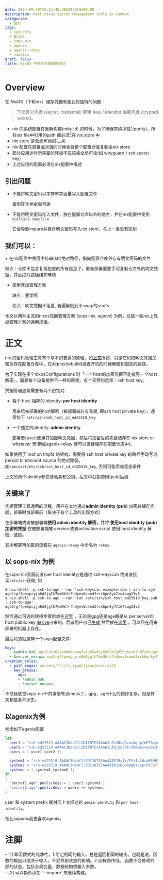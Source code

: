 ```yaml
---
date: 2024-09-29T19:13:48.385245919+08:00
description: Most NixOS Secret Management Tools In Common
categories:
  - 简介
tags:
  - security
  - NixOS
  - sops-nix
  - agenix
  - agenix-rekey
  - vaultix
draft: false
title: NixOS 不见光凭据管理综述
---
```


# Overview
在 NixOS（下称nix）储存凭据有些比较独特的问题：
> 下文区分凭据 (secret, credential) 密钥 (key / identity) 加密凭据 (crypted secret)。

+ nix 的系统配置在重新构建(rebuild) 的时候，为了确保其纯净性[<sup>1</sup>](#refer-1)(purity)，所有nix file中引用的path 都必须[<sup>2</sup>](#refer-2)在 nix store 中
+ nix store 是全局可读的(__4)
+ nix 配置在部署或求值的时候会将整个配置仓库复制进nix store
+ 部分应用运行所需要的凭据不应该被全局可读(如 wireguard / ssh secret key)
+ 上述应用的配置必须在nix配置中描述



## 引出问题

+ 不能将明文密码以字符串字面量写入配置文件

  否则在本地全局可读
+ 不能将明文密码存入文件，放在配置仓库以外的地方，并在nix配置中使用 `builtins.readFile`
  
  它会导致impure并且将明文密码写入nix store，与上一条没有区别

## 我们可以：

<div id="point"/>
+ 在nix配置中使用字符串(str)绝对路径，指向配置仓库外存有明文密码的文件

  缺点：仓库不包含复现配置的所有信息了，重新部署需要手动复制仓库外的明文凭据。并且绝对路径维护麻烦

+ 使用凭据管理方案

  缺点：要学啊

  优点：明文凭据不落盘, 普遍解密到不swap的ramfs

本文以两种主流的nixos凭据管理方案 (sops-nix, agenix) 为例，总结一些nix上凭据管理方案的通用规律。

# 正文


nix 的密码管理工具有个基本的普遍的原理，如[**上文**](#point)所述，只是它们把明文凭据加密后存在配置仓库中，在deploy(rebuild)或者开机的时候解密到固定的路径。

为了实现在多个nixosConfigurations 时「一个host的加密凭据不能被另一个host解密」，需要每个设备提供不一样的密钥。有个天然的选择：ssh host key。

凭据管理通常需要有两个密钥对:

+ 每个 host 相异的 identity: **per host identity**

  用来给被部署的host解密（被部署端存有私钥, 即ssh host private key），通常位于 `/etc/ssh/ssh_host_id_ed25519_key`

+ 一个独立的identity: **admin identity**

  部署者(user)使用其加密明文凭据，然后将加密后的凭据储存在 nix store or whatever 里(例如agenix-rekey 就可以直接储存在配置仓库中)。

<Emph type="info">如果使用了 root on tmpfs 的架构，需要将 ssh host private key 的路径手动写成 persist bindmount source 的绝对路径，如`/persist/etc/ssh/ssh_host_id_ed25519_key`, 否则可能面临竞态条件</Emph>

上文的两个identity都包含私钥和公钥。后文中公钥使用(pub)后缀

## 关键来了

凭据管理工具通用的流程，用户在本地通过**admin identity (pub)** 加密并储存凭据，部署时或部署前（取决于各个工具的实现方式）

在部署端或者被部署端**使用 admin identity 解密**，并将 **使用host identity (pub) 加密的凭据** 在被部署端被 service 或者activation script 使用 host identity 解密、链接。

其中解密再加密的流程在 `agenix-rekey` 中命名为 `rekey`

## 以 sops-nix 为例

在sops-nix里面前者(per host identity)是通过 ssh-keyscan 或者直接读`/etc/ssh`获取, 如

```console
$ nix-shell -p ssh-to-age --run 'ssh-keyscan example.com | ssh-to-age'
age1rgffpespcyjn0d8jglk7km9kfrfhdyev6camd3rck6pn8y47ze4sug23v3
$ nix-shell -p ssh-to-age --run 'cat /etc/ssh/ssh_host_ed25519_key.pub | ssh-to-age'
age1rgffpespcyjn0d8jglk7km9kfrfhdyev6camd3rck6pn8y47ze4sug23v3
```

然后通过可选的转换步骤后放在[这里](https://github.com/Mic92/sops-nix/blob/127a96f49ddc377be6ba76964411bab11ae27803/README.md?plain=1#L249) ，无论是gpg还是age都是从 per server的host public key [derive](https://github.com/Mic92/sops-nix/blob/127a96f49ddc377be6ba76964411bab11ae27803/README.md?plain=1#L222)出来的。后者用户自己[生成](https://github.com/Mic92/sops-nix/blob/127a96f49ddc377be6ba76964411bab11ae27803/README.md?plain=1#L118) 然后放在[这里](https://github.com/Mic92/sops-nix/blob/127a96f49ddc377be6ba76964411bab11ae27803/README.md?plain=1#L248) 。可以只在用来部署的机器上存在。

最后将造就这样一个sops配置文件:

```yaml title=".sops.yaml"
keys:
  - &admin_bob age12zlz6lvcdk6eqaewfylg35w0syh58sm7gh53q5vvn7hd7c6nngyseftjxl
  - &server_nosaxa age1rgffpespcyjn0d8jglk7km9kfrfhdyev6camd3rck6pn8y47ze4sug23v3
creation_rules:
  - path_regex: secrets/[^/]+\.(yaml|json|env|ini)$
    key_groups:
      age:
      - *admin_bob
      - *server_nosaxa
```

不过我感觉sops-nix干的事情有点mess了，gpg，age什么的错综复杂，但是其实都是各种派生。

## 以agenix为例

考虑如下agenix配置

```nix
let
  user1 = "ssh-ed25519 AAAAC3NzaC1lZDI1NTE5AAAAIL0idNvgGiucWgup/mP78zyC23uFjYq0evcWdjGQUaBH";
  user2 = "ssh-ed25519 AAAAC3NzaC1lZDI1NTE5AAAAILI6jSq53F/3hEmSs+oq9L4TwOo1PrDMAgcA1uo1CCV/";
  users = [ user1 user2 ];

  system1 = "ssh-ed25519 AAAAC3NzaC1lZDI1NTE5AAAAIPJDyIr/FSz1cJdcoW69R+NrWzwGK/+3gJpqD1t8L2zE";
  system2 = "ssh-ed25519 AAAAC3NzaC1lZDI1NTE5AAAAIKzxQgondgEYcLpcPdJLrTdNgZ2gznOHCAxMdaceTUT1";
  systems = [ system1 system2 ];
in
{
  "secret1.age".publicKeys = [ user1 system1 ];
  "secret2.age".publicKeys = users ++ systems;
}
```

user 和 system prefix 就对应上文描述的 `admin identity` 和 `per host identity`。

相比sopsnix我更喜欢agenix。


# 注脚

<div id="refer-1"/>
- [1] 即函数式的纯净性，1.给定相同的输入，总是返回相同的输出。也就是说，函数的输出只取决于输入，不受外部状态的影响。2.没有副作用。 函数不会修改外部的状态，包括全局变量、数据结构或输入参数。

<div id="refer-2"/>
- [2] 可以额外添加 `--impure` 来继续构建。
